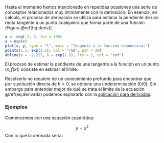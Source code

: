 Hasta el momento hemos mencionado en repetidas ocasiones una serie de conceptos relacionados muy íntimamente con la derivación. En esencia, en cálculo, el proceso de derivación se utiliza para estimar la pendiente de una recta tangente a un punto cualquiera que forma parte de una función (Figura \@ref(fig:deriv)).

```r
x <- seq(-2, 2, len = 100)
y = exp(x)
plot(x, y, type = "l", main = "Tangente a la función exponencial")
points(1.5, exp(1.5), col = "red", pch = 20)
abline(a = -2.227, b = exp(1.5), lty = 2, col = "red")
```

El proceso de estimar la pendiente de una tangente a la función en un punto $(x, f(x))$ consiste en estimar el límite:

\begin{equation}
\lim \limits_{h \rightarrow 0} \frac{f(x + h) - f(x)}{x - (x + h)} (\#eq:derivada)
\end{equation}

Resolverlo no requiere de un conocimiento profundo para encontrar que por sustitución directa de $h = 0$, se obtiene una undeterminación ($0/0$). Sin embargo para entender mejor de qué se trata el límite de la ecuación \@ref(eq:derivada) podemos explorarlo con la [aplicación para derivadas](https://www.geogebra.org/classic/rjttr8kq).

### Ejemplos

Comencemos con una ecuación cuadrática:

$$ y = x^2$$
Con lo que la derivada sería:

\begin{equation}
\lim \limits_{h \rightarrow 0} \frac{(x + h)^2 - x^2}{h}
\end{equation}


